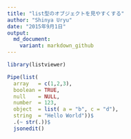```yaml
---
title: "list型のオブジェクトを見やすくする"
author: "Shinya Uryu"
date: "2015年9月1日"
output: 
  md_document:
    variant: markdown_github
---
```


```r
library(listviewer)
```


```r
Pipe(list(
  array   = c(1,2,3),
  boolean = TRUE,
  null    = NULL,
  number  = 123,
  object  = list( a = "b", c = "d"),
  string  = "Hello World"))$
  .(~ str(.))$
  jsonedit()
```

